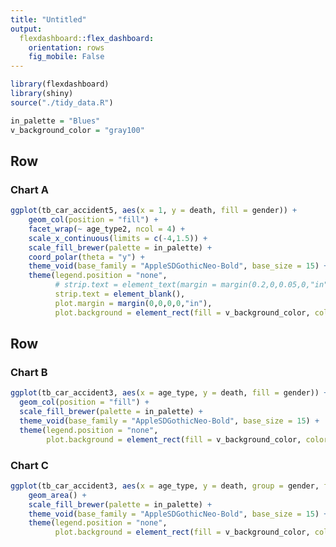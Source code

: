 ```yaml
---
title: "Untitled"
output: 
  flexdashboard::flex_dashboard:
    orientation: rows
    fig_mobile: False
---
```


```r
library(flexdashboard)
library(shiny)
source("./tidy_data.R")  

in_palette = "Blues"
v_background_color = "gray100"
```



Row
-------------------------------------

### Chart A

```r
ggplot(tb_car_accident5, aes(x = 1, y = death, fill = gender)) +
    geom_col(position = "fill") +
    facet_wrap(~ age_type2, ncol = 4) +
    scale_x_continuous(limits = c(-4,1.5)) +
    scale_fill_brewer(palette = in_palette) +
    coord_polar(theta = "y") +
    theme_void(base_family = "AppleSDGothicNeo-Bold", base_size = 15) +
    theme(legend.position = "none",
          # strip.text = element_text(margin = margin(0.2,0,0.05,0,"in")),
          strip.text = element_blank(),
          plot.margin = margin(0,0,0,0,"in"),
          plot.background = element_rect(fill = v_background_color, color = v_background_color))
```


Row
-----------------------------------------------------------------------

### Chart B

```r
ggplot(tb_car_accident3, aes(x = age_type, y = death, fill = gender)) +
  geom_col(position = "fill") +
  scale_fill_brewer(palette = in_palette) +
  theme_void(base_family = "AppleSDGothicNeo-Bold", base_size = 15) +
  theme(legend.position = "none",
        plot.background = element_rect(fill = v_background_color, color = v_background_color))
```



### Chart C

```r
ggplot(tb_car_accident3, aes(x = age_type, y = death, group = gender, fill = gender)) +
    geom_area() +
    scale_fill_brewer(palette = in_palette) +
    theme_void(base_family = "AppleSDGothicNeo-Bold", base_size = 15) +
    theme(legend.position = "none",
          plot.background = element_rect(fill = v_background_color, color = v_background_color))
```

